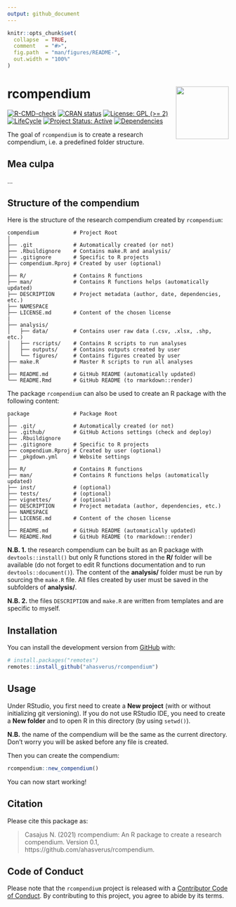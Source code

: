 ```yaml
---
output: github_document
---
```


```r
knitr::opts_chunk$set(
  collapse  = TRUE,
  comment   = "#>",
  fig.path  = "man/figures/README-",
  out.width = "100%"
)
```



rcompendium <img src="man/figures/hexsticker.png" height="120" align="right"/>
=========================================================



<!-- badges: start -->
[![R-CMD-check](https://github.com/ahasverus/rcompendium/workflows/R-CMD-check/badge.svg)](https://github.com/ahasverus/rcompendium/actions)
[![CRAN status](https://www.r-pkg.org/badges/version/rcompendium)](https://CRAN.R-project.org/package=rcompendium)
[![License: GPL (>= 2)](https://img.shields.io/badge/License-GPL%20%28%3E%3D%202%29-blue.svg)](https://choosealicense.com/licenses/gpl-2.0)
[![LifeCycle](man/figures/lifecycle/lifecycle-experimental.svg)](https://lifecycle.r-lib.org/articles/stages.html#experimental)
[![Project Status: Active](https://www.repostatus.org/badges/latest/active.svg)](https://www.repostatus.org/#active)
[![Dependencies](https://img.shields.io/badge/dependencies-14/75-red?style=flat)](#)
<!-- badges: end -->


The goal of `rcompendium` is to create a research compendium, i.e. a predefined
folder structure.



## Mea culpa

...



## Structure of the compendium

Here is the structure of the research compendium created by `rcompendium`:

```
compendium           # Project Root
│
├── .git             # Automatically created (or not)
├── .Rbuildignore    # Contains make.R and analysis/
├── .gitignore       # Specific to R projects
├── compendium.Rproj # Created by user (optional)
│
├── R/               # Contains R functions
├── man/             # Contains R functions helps (automatically updated)
├── DESCRIPTION      # Project metadata (author, date, dependencies, etc.)
├── NAMESPACE
├── LICENSE.md       # Content of the chosen license
|
├── analysis/
│   ├── data/        # Contains user raw data (.csv, .xlsx, .shp, etc.)
│   ├── rscripts/    # Contains R scripts to run analyses
│   ├── outputs/     # Contains outputs created by user
│   └── figures/     # Contains figures created by user
├── make.R           # Master R scripts to run all analyses
│
├── README.md        # GitHub README (automatically updated)
└── README.Rmd       # GitHub README (to rmarkdown::render)
```



The package `rcompendium` can also be used to create an R package with the 
following content:


```
package              # Package Root
│
├── .git/            # Automatically created (or not)
├── .github/         # GitHub Actions settings (check and deploy)
├── .Rbuildignore
├── .gitignore       # Specific to R projects
├── compendium.Rproj # Created by user (optional)
├── _pkgdown.yml     # Website settings
│
├── R/               # Contains R functions
├── man/             # Contains R functions helps (automatically updated)
├── inst/            # (optional)
├── tests/           # (optional)
├── vignettes/       # (optional)
├── DESCRIPTION      # Project metadata (author, dependencies, etc.)
├── NAMESPACE
├── LICENSE.md       # Content of the chosen license
│
├── README.md        # GitHub README (automatically updated)
└── README.Rmd       # GitHub README (to rmarkdown::render)
```




**N.B. 1.** the research compendium can be built as an R package with 
`devtools::install()` but only R functions stored in the **R/** folder will
be available (do not forget to edit R functions documentation and to run
`devtools::document()`). 
The content of the **analysis/** folder must be run by sourcing the `make.R` 
file. All files created by user must be saved in the subfolders of **analysis/**.


**N.B. 2.** the files `DESCRIPTION` and `make.R` are written from templates and
are specific to myself.



## Installation



You can install the development version from [GitHub](https://github.com/) with:

```r
# install.packages("remotes")
remotes::install_github("ahasverus/rcompendium")
```



## Usage

Under RStudio, you first need to create a **New project** (with or without
initializing git versioning). If you do not use RStudio IDE, you need to create
a **New folder** and to open R in this directory (by using `setwd()`).

**N.B.** the name of the compendium will be the same as the current directory.
Don't worry you will be asked before any file is created.

Then you can create the compendium:

```r
rcompendium::new_compendium()
```

You can now start working!



## Citation



Please cite this package as: 

> Casajus N. (2021) rcompendium: An R package to create a research compendium.
Version 0.1, https://github.com/ahasverus/rcompendium.



## Code of Conduct



Please note that the `rcompendium` project is released with a 
[Contributor Code of Conduct](https://contributor-covenant.org/version/2/0/CODE_OF_CONDUCT.html). 
By contributing to this project, you agree to abide by its terms.
